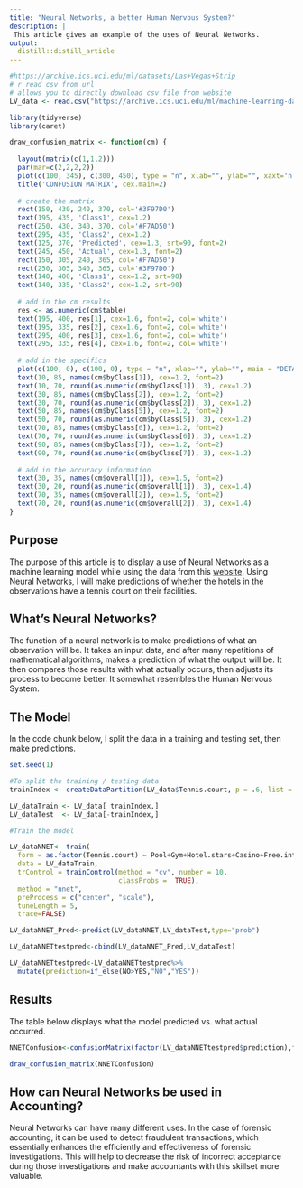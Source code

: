 ```yaml
---
title: "Neural Networks, a better Human Nervous System?"
description: |
 This article gives an example of the uses of Neural Networks. 
output: 
  distill::distill_article
---
```


```r
#https://archive.ics.uci.edu/ml/datasets/Las+Vegas+Strip
# r read csv from url
# allows you to directly download csv file from website
LV_data <- read.csv("https://archive.ics.uci.edu/ml/machine-learning-databases/00397/LasVegasTripAdvisorReviews-Dataset.csv", sep=';')

library(tidyverse)
library(caret)

draw_confusion_matrix <- function(cm) {
 
  layout(matrix(c(1,1,2)))
  par(mar=c(2,2,2,2))
  plot(c(100, 345), c(300, 450), type = "n", xlab="", ylab="", xaxt='n', yaxt='n')
  title('CONFUSION MATRIX', cex.main=2)
 
  # create the matrix
  rect(150, 430, 240, 370, col='#3F97D0')
  text(195, 435, 'Class1', cex=1.2)
  rect(250, 430, 340, 370, col='#F7AD50')
  text(295, 435, 'Class2', cex=1.2)
  text(125, 370, 'Predicted', cex=1.3, srt=90, font=2)
  text(245, 450, 'Actual', cex=1.3, font=2)
  rect(150, 305, 240, 365, col='#F7AD50')
  rect(250, 305, 340, 365, col='#3F97D0')
  text(140, 400, 'Class1', cex=1.2, srt=90)
  text(140, 335, 'Class2', cex=1.2, srt=90)
 
  # add in the cm results
  res <- as.numeric(cm$table)
  text(195, 400, res[1], cex=1.6, font=2, col='white')
  text(195, 335, res[2], cex=1.6, font=2, col='white')
  text(295, 400, res[3], cex=1.6, font=2, col='white')
  text(295, 335, res[4], cex=1.6, font=2, col='white')
 
  # add in the specifics
  plot(c(100, 0), c(100, 0), type = "n", xlab="", ylab="", main = "DETAILS", xaxt='n', yaxt='n')
  text(10, 85, names(cm$byClass[1]), cex=1.2, font=2)
  text(10, 70, round(as.numeric(cm$byClass[1]), 3), cex=1.2)
  text(30, 85, names(cm$byClass[2]), cex=1.2, font=2)
  text(30, 70, round(as.numeric(cm$byClass[2]), 3), cex=1.2)
  text(50, 85, names(cm$byClass[5]), cex=1.2, font=2)
  text(50, 70, round(as.numeric(cm$byClass[5]), 3), cex=1.2)
  text(70, 85, names(cm$byClass[6]), cex=1.2, font=2)
  text(70, 70, round(as.numeric(cm$byClass[6]), 3), cex=1.2)
  text(90, 85, names(cm$byClass[7]), cex=1.2, font=2)
  text(90, 70, round(as.numeric(cm$byClass[7]), 3), cex=1.2)
 
  # add in the accuracy information
  text(30, 35, names(cm$overall[1]), cex=1.5, font=2)
  text(30, 20, round(as.numeric(cm$overall[1]), 3), cex=1.4)
  text(70, 35, names(cm$overall[2]), cex=1.5, font=2)
  text(70, 20, round(as.numeric(cm$overall[2]), 3), cex=1.4)
} 

```

## Purpose

The purpose of this article is to display a use of Neural Networks as a machine learning model while using the data from this [website](https://archive.ics.uci.edu/ml/machine-learning-databases/00397/LasVegasTripAdvisorReviews-Dataset.csv). Using Neural Networks, I will make predictions of whether the hotels in the observations have a tennis court on their facilities. 

## What's Neural Networks? 

The function of a neural network is to make predictions of what an observation will be. It takes an input data, and after many repetitions of mathematical algorithms, makes a prediction of what the output will be. It then compares those results with what actually occurs, then adjusts its process to become better. It somewhat resembles the Human Nervous System. 

## The Model

In the code chunk below, I split the data in a training and testing set, then make predictions. 

```r
set.seed(1)

#To split the training / testing data
trainIndex <- createDataPartition(LV_data$Tennis.court, p = .6, list = FALSE, times = 1)

LV_dataTrain <- LV_data[ trainIndex,]
LV_dataTest  <- LV_data[-trainIndex,]

#Train the model

LV_dataNNET<- train(
  form = as.factor(Tennis.court) ~ Pool+Gym+Hotel.stars+Casino+Free.internet+Review.month+Score+Traveler.type+Nr..rooms,
  data = LV_dataTrain,
  trControl = trainControl(method = "cv", number = 10,
                           classProbs =  TRUE),
  method = "nnet",
  preProcess = c("center", "scale"),
  tuneLength = 5,
  trace=FALSE)

LV_dataNNET_Pred<-predict(LV_dataNNET,LV_dataTest,type="prob")

LV_dataNNETtestpred<-cbind(LV_dataNNET_Pred,LV_dataTest)

LV_dataNNETtestpred<-LV_dataNNETtestpred%>%
  mutate(prediction=if_else(NO>YES,"NO","YES"))
```

## Results

The table below displays what the model predicted vs. what actual occurred.

```r
NNETConfusion<-confusionMatrix(factor(LV_dataNNETtestpred$prediction),factor(LV_dataNNETtestpred$Tennis.court))

draw_confusion_matrix(NNETConfusion)
```

## How can Neural Networks be used in Accounting? 

Neural Networks can have many different uses. In the case of forensic accounting, it can be used to detect fraudulent transactions, which essentially enhances the efficiently and effectiveness of forensic investigations. This will help to decrease the risk of incorrect acceptance during those investigations and make accountants with this skillset more valuable. 